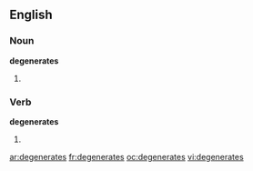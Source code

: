 ==English==
===Noun===
'''degenerates'''

#{{plural of|[[degenerate]]}}

===Verb===
'''degenerates'''

#{{third-person singular of|[[degenerate]]}}

[[ar:degenerates]]
[[fr:degenerates]]
[[oc:degenerates]]
[[vi:degenerates]]